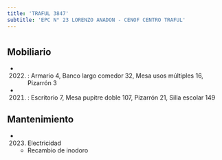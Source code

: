 ```yaml
---
title: 'TRAFUL 3847'
subtitle: 'EPC N° 23 LORENZO ANADON - CENOF CENTRO TRAFUL'
---
```


#


## Mobiliario

*  (2022) : Armario 4, Banco largo comedor 32, Mesa usos múltiples 16, Pizarrón 3 

*  (2021) : Escritorio 7, Mesa pupitre doble 107, Pizarrón 21, Silla escolar 149 





## Mantenimiento

*  (2023) Electricidad 
    + Recambio de inodoro




